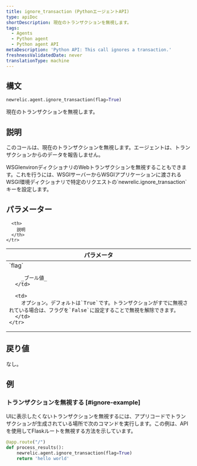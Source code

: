 ```yaml
---
title: ignore_transaction (PythonエージェントAPI)
type: apiDoc
shortDescription: 現在のトランザクションを無視します。
tags:
  - Agents
  - Python agent
  - Python agent API
metaDescription: 'Python API: This call ignores a transaction.'
freshnessValidatedDate: never
translationType: machine
---
```


## 構文

```py
newrelic.agent.ignore_transaction(flag=True)
```

現在のトランザクションを無視します。

## 説明

このコールは、現在のトランザクションを無視します。エージェントは、トランザクションからのデータを報告しません。

<Callout variant="tip">
  WSGIenvironディクショナリのWebトランザクションを無視することもできます。これを行うには、WSGIサーバーからWSGIアプリケーションに渡されるWSGI環境ディクショナリで特定のリクエストの`newrelic.ignore_transaction`キーを設定します。
</Callout>

## パラメーター

<table>
  <thead>
    <tr>
      <th width="25%">
        パラメータ
      </th>

      <th>
        説明
      </th>
    </tr>
  </thead>

  <tbody>
    <tr>
      <td>
        `flag`

        _ブール値_
      </td>

      <td>
        オプション。デフォルトは`True`です。トランザクションがすでに無視されている場合は、フラグを`False`に設定することで無視を解除できます。
      </td>
    </tr>
  </tbody>
</table>

## 戻り値

なし。

## 例

### トランザクションを無視する [#ignore-example]

UIに表示したくないトランザクションを無視するには、アプリコードでトランザクションが生成されている場所で次のコマンドを実行します。この例は、APIを使用してFlaskルートを無視する方法を示しています。

```py
@app.route("/")
def process_results():
    newrelic.agent.ignore_transaction(flag=True)
    return 'hello world'
```
